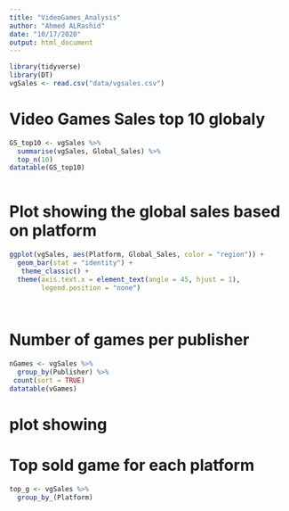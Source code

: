 ```yaml
---
title: "VideoGames_Analysis"
author: "Ahmed ALRashid"
date: "10/17/2020"
output: html_document
---
```


```r
library(tidyverse)
library(DT)
vgSales <- read.csv("data/vgsales.csv")

```


# Video Games Sales top 10 globaly 

```r
GS_top10 <- vgSales %>% 
  summarise(vgSales, Global_Sales) %>% 
  top_n(10)
datatable(GS_top10)
  
```


# Plot showing the global sales based on platform 

```r
ggplot(vgSales, aes(Platform, Global_Sales, color = "region")) +
  geom_bar(stat = "identity") +
   theme_classic() +
  theme(axis.text.x = element_text(angle = 45, hjust = 1),
        legend.position = "none")
        
            
```




# Number of games per publisher 

```r
nGames <- vgSales %>% 
  group_by(Publisher) %>%
 count(sort = TRUE)
datatable(vGames)

```

# plot showing 



# Top sold game for each platform

```r
top_g <- vgSales %>% 
  group_by_(Platform)
  

```
